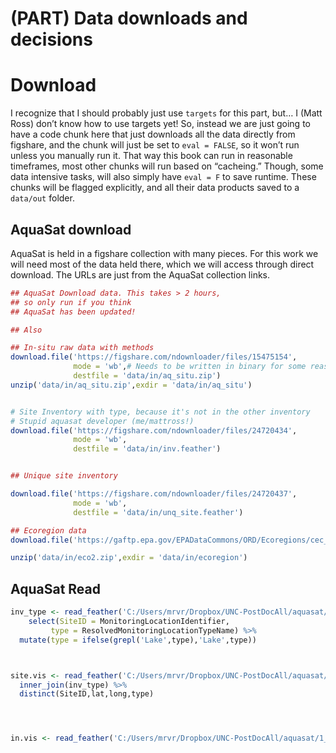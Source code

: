 

# (PART) Data downloads and decisions {-}

# Download


I recognize that I should probably just use `targets` for this part, but...
I (Matt Ross) don't know how to use targets yet! So, instead we are just
going to have a code chunk here that just downloads all the data directly
from figshare, and the chunk will just be set to `eval = FALSE`, so it won't
run unless you manually run it. That way this book can run in reasonable timeframes,
most other chunks will run based on "cacheing." Though, some data intensive tasks,
will also simply have `eval = F` to save runtime. These chunks will be flagged
explicitly, and all their data products saved to a `data/out` folder. 

## AquaSat download

AquaSat is held in a figshare collection with many pieces. For this work we
will need most of the data held there, which we will access through direct download.
The URLs are just from the AquaSat collection links.

```r
## AquaSat Download data. This takes > 2 hours,
## so only run if you think 
## AquaSat has been updated!

## Also

## In-situ raw data with methods
download.file('https://figshare.com/ndownloader/files/15475154',
              mode = 'wb',# Needs to be written in binary for some reason 
              destfile = 'data/in/aq_situ.zip')
unzip('data/in/aq_situ.zip',exdir = 'data/in/aq_situ')


# Site Inventory with type, because it's not in the other inventory
# Stupid aquasat developer (me/mattross!)
download.file('https://figshare.com/ndownloader/files/24720434',
              mode = 'wb',
              destfile = 'data/in/inv.feather')


## Unique site inventory 

download.file('https://figshare.com/ndownloader/files/24720437',
              mode = 'wb',
              destfile = 'data/in/unq_site.feather')

## Ecoregion data
download.file('https://gaftp.epa.gov/EPADataCommons/ORD/Ecoregions/cec_na/na_cec_eco_l2.zip', destfile = 'data/in/eco2.zip')

unzip('data/in/eco2.zip',exdir = 'data/in/ecoregion')


```

## AquaSat Read

```r
inv_type <- read_feather('C:/Users/mrvr/Dropbox/UNC-PostDocAll/aquasat/1_wqdata/out/wqp_inventory.feather') %>%
    select(SiteID = MonitoringLocationIdentifier,
         type = ResolvedMonitoringLocationTypeName) %>%
  mutate(type = ifelse(grepl('Lake',type),'Lake',type))



site.vis <- read_feather('C:/Users/mrvr/Dropbox/UNC-PostDocAll/aquasat/2_rsdata/out/unique_site_inventory.feather') %>%
  inner_join(inv_type) %>%
  distinct(SiteID,lat,long,type)




in.vis <- read_feather('C:/Users/mrvr/Dropbox/UNC-PostDocAll/aquasat/1_wqdata/out/wqp_lagos_unity.feather') 
    

```



